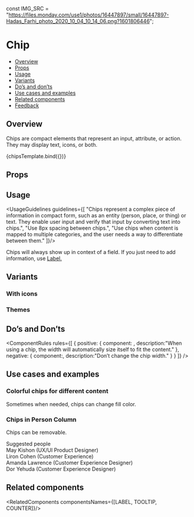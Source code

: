 
<Meta title="Components/Chips" component={Chips} />

<!--- Component template -->

const IMG_SRC =
  "https://files.monday.com/use1/photos/16447897/small/16447897-Hadas_Farhi_photo_2020_10_04_10_14_06.png?1601806446";

<!--- Component documentation -->

# Chip

- [Overview](#overview)
- [Props](#props)
- [Usage](#usage)
- [Variants](#variants)
- [Do’s and don’ts](#dos-and-donts)
- [Use cases and examples](#use-cases-and-examples)
- [Related components](#related-components)
- [Feedback](#feedback)

## Overview

Chips are compact elements that represent an input, attribute, or action. They may display text, icons, or both.

<Canvas>
  <Story name="Overview"
        args={{label: "This is a chip", readOnly: true}}>
    {chipsTemplate.bind({})}
  </Story>
</Canvas>

## Props
<ArgsTable of={Chips} />

## Usage
<UsageGuidelines guidelines={[
  "Chips represent a complex piece of information in compact form, such as an entity (person, place, or thing) or text. They enable user input and verify that input by converting text into chips.",
  "Use 8px spacing between chips.",
  "Use chips when content is mapped to multiple categories, and the user needs a way to differentiate between them."
]}/>


<Tip title="Tip">Chips will always show up in context of a field. If you just need to add information, use <a href="/docs/components-buttons-label--overview"> Label.</a></Tip>

## Variants
### With icons

<Canvas>
  <Story name="With icons">
    <Chips label="Chip with left icon" leftIcon={Email} readOnly /> 
    <Chips label="Chip with right icon" rightIcon={Email} readOnly /> 
  </Story>
</Canvas>

### Themes
<Canvas>
  <Story name="Themes">
    <Chips label="This is a long chip" /> 
    <Chips label="Chip negative" color={Chips.colors.NEGATIVE} /> 
    <Chips label="Chip positive" color={Chips.colors.POSITIVE} /> 
    <Chips label="Disabled" disabled={true} /> 
  </Story>
</Canvas>

## Do’s and Don’ts
<ComponentRules
  rules={[
    {
      positive: {
        component: <Chips label="Jason Tal" readOnly />,
        description:"When using a chip, the width will automatically size itself to fit the content."
      },
      negative: {
        component:<Chips label="&nbsp;&nbsp;&nbsp;&nbsp;This is a chip&nbsp;&nbsp;&nbsp;&nbsp;" readOnly />,
        description:"Don’t change the chip width."
      }
    }
  ]}
/>


## Use cases and examples
### Colorful chips for different content
Sometimes when needed, chips can change fill color. 

<Canvas>
 <Story name="Colorful chips for different content">
    <DialogContentContainer className="monday-style-story-avatar_search-bar">
      <div className="monday-style-story-avatar_item"><Chips label="January" color={Chips.colors.POSITIVE} /></div>
      <Search />
      <div className="monday-style-story-avatar_item"><Chips label="August" readOnly={true} color="#ECDFF8" /></div>
      <div className="monday-style-story-avatar_item"><Chips label="April" readOnly={true} color="#FEE3FB" /></div>
      <div className="monday-style-story-avatar_item"><Chips label="March" readOnly={true} color="#FFEFB3" /></div>
    </DialogContentContainer>
  </Story>
</Canvas>


### Chips in Person Column
Chips can be removable.

<Canvas>
 <Story name="Chips in Person Column">
    <DialogContentContainer className="monday-style-story-avatar_search-bar">
      <Search placeholder="Search names, positions, or a team" />
      <div className="monday-style-story-avatar_inline-container">
        <Chips label="Esther Schanler" />
        <Chips label="Itai Shabtai" />
      </div>
      <div className="monday-style-story-avatar_lable">Suggested people</div>
      <div className="monday-style-story-avatar_search">
        <div className="monday-style-story-avatar_inline-container">
          <Avatar size={Avatar.sizes.MEDIUM} src={IMG_SRC} type={Avatar.types.IMG} />
          <span className="monday-style-story-avatar_name">May Kishon  <span>(UX/UI Product Designer)</span></span>
        </div>
        <div className="monday-style-story-avatar_inline-container">
          <Avatar size={Avatar.sizes.MEDIUM} backgroundColor="#784BD1" text="LC" type={Avatar.types.TEXT} />
          <span className="monday-style-story-avatar_name">Liron Cohen  <span>(Customer Experience)</span></span>
        </div>
        <div className="monday-style-story-avatar_inline-container">
          <Avatar size={Avatar.sizes.MEDIUM} text="DY" type={Avatar.types.TEXT} />
          <span className="monday-style-story-avatar_name">Amanda Lawrence  <span>(Customer Experience Designer)</span></span>
        </div>
        <div className="monday-style-story-avatar_inline-container">
          <Avatar size={Avatar.sizes.MEDIUM} src={IMG_SRC} type={Avatar.types.IMG} />
          <span className="monday-style-story-avatar_name">Dor Yehuda  <span>(Customer Experience Designer)</span></span>
        </div>
      </div>
    </DialogContentContainer>
  </Story>
</Canvas>

## Related components
<RelatedComponents componentsNames={[LABEL, TOOLTIP, COUNTER]}/>